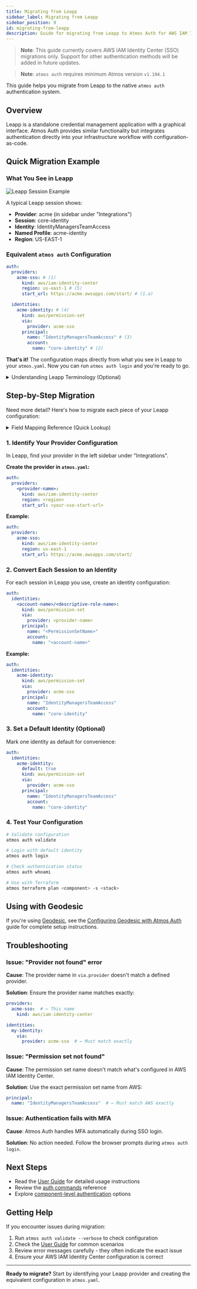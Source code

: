 ```yaml
---
title: Migrating from Leapp
sidebar_label: Migrating from Leapp
sidebar_position: 9
id: migrating-from-leapp
description: Guide for migrating from Leapp to Atmos Auth for AWS IAM Identity Center authentication.
---
```

> **Note**: This guide currently covers AWS IAM Identity Center (SSO) migrations only. Support for other authentication methods will be added in future updates.

> **Note**: `atmos auth` requires minimum Atmos version `v1.194.1`

This guide helps you migrate from Leapp to the native `atmos auth` authentication system.

## Overview

Leapp is a standalone credential management application with a graphical interface. Atmos Auth provides similar functionality but integrates authentication directly into your infrastructure workflow with configuration-as-code.

## Quick Migration Example

### What You See in Leapp

![Leapp Session Example](/img/leapp-example.png)

A typical Leapp session shows:
- **Provider**: acme (in sidebar under "Integrations")
- **Session**: core-identity
- **Identity**: IdentityManagersTeamAccess
- **Named Profile**: acme-identity
- **Region**: US-EAST-1

### Equivalent `atmos auth` Configuration

```yaml
auth:
  providers:
    acme-sso: # (1)
      kind: aws/iam-identity-center
      region: us-east-1 # (5)
      start_url: https://acme.awsapps.com/start/ # (1.a)

  identities:
    acme-identity: # (4)
      kind: aws/permission-set
      via:
        provider: acme-sso
      principal:
        name: "IdentityManagersTeamAccess" # (3)
        account:
          name: "core-identity" # (2)
```

**That's it!** The configuration maps directly from what you see in Leapp to your `atmos.yaml`. Now you can run `atmos auth login` and you're ready to go.

<details>
<summary>Understanding Leapp Terminology (Optional)</summary>

In Leapp, authentication consists of:

1. **Provider**: SSO integration (e.g., "acme") connecting to AWS IAM Identity Center
2. **Session**: Individual AWS access configuration (account + permission set + provider)
3. **Identity**: Permission set name (e.g., "IdentityManagersTeamAccess")
4. **Named Profile**: Profile name used in AWS CLI
5. **Region**: AWS region for the session

</details>

## Step-by-Step Migration

Need more detail? Here's how to migrate each piece of your Leapp configuration:

<details>
<summary>Field Mapping Reference (Quick Lookup)</summary>

| Leapp Field | `atmos auth` Location | Notes |
|-------------|----------------------|-------|
| (1) Provider name | `providers.<name>` | Use a descriptive name (e.g., `acme-sso`) |
| (1.a) Start URL | `providers.<name>.start_url` | Found in AWS IAM Identity Center portal |
| (5) Region | `providers.<name>.region` | From Leapp session's Region column |
| (2) Session (account) | `identities.<name>.principal.account.name` | AWS account name |
| (3) Identity (permission set) | `identities.<name>.principal.name` | Exact permission set name |
| (4) Named Profile | `identities.<name>` (key) | Use descriptive naming: `account/role` |

</details>

### 1. Identify Your Provider Configuration

In Leapp, find your provider in the left sidebar under "Integrations".

**Create the provider in `atmos.yaml`:**

```yaml
auth:
  providers:
    <provider-name>:
      kind: aws/iam-identity-center
      region: <region>
      start_url: <your-sso-start-url>
```

**Example:**
```yaml
auth:
  providers:
    acme-sso:
      kind: aws/iam-identity-center
      region: us-east-1
      start_url: https://acme.awsapps.com/start/
```

### 2. Convert Each Session to an Identity

For each session in Leapp you use, create an identity configuration:

```yaml
auth:
  identities:
    <account-name>/<descriptive-role-name>:
      kind: aws/permission-set
      via:
        provider: <provider-name>
      principal:
        name: "<PermissionSetName>"
        account:
          name: "<account-name>"
```

**Example:**
```yaml
auth:
  identities:
    acme-identity:
      kind: aws/permission-set
      via:
        provider: acme-sso
      principal:
        name: "IdentityManagersTeamAccess"
        account:
          name: "core-identity"
```

### 3. Set a Default Identity (Optional)

Mark one identity as default for convenience:

```yaml
auth:
  identities:
    acme-identity:
      default: true
      kind: aws/permission-set
      via:
        provider: acme-sso
      principal:
        name: "IdentityManagersTeamAccess"
        account:
          name: "core-identity"
```

### 4. Test Your Configuration

```bash
# Validate configuration
atmos auth validate

# Login with default identity
atmos auth login

# Check authentication status
atmos auth whoami

# Use with Terraform
atmos terraform plan <component> -s <stack>
```

## Using with Geodesic

If you're using [Geodesic](https://github.com/cloudposse/geodesic), see the [Configuring Geodesic with Atmos Auth](/cli/commands/auth/tutorials/configuring-geodesic) guide for complete setup instructions.

## Troubleshooting

### Issue: "Provider not found" error

**Cause**: The provider name in `via.provider` doesn't match a defined provider.

**Solution**: Ensure the provider name matches exactly:
```yaml
providers:
  acme-sso:  # ← This name
    kind: aws/iam-identity-center

identities:
  my-identity:
    via:
      provider: acme-sso  # ← Must match exactly
```

### Issue: "Permission set not found"

**Cause**: The permission set name doesn't match what's configured in AWS IAM Identity Center.

**Solution**: Use the exact permission set name from AWS:
```yaml
principal:
  name: "IdentityManagersTeamAccess"  # ← Must match AWS exactly
```

### Issue: Authentication fails with MFA

**Cause**: Atmos Auth handles MFA automatically during SSO login.

**Solution**: No action needed. Follow the browser prompts during `atmos auth login`.

## Next Steps

- Read the [User Guide](/cli/commands/auth/usage) for detailed usage instructions
- Review the [auth commands](/cli/commands/auth/login) reference
- Explore [component-level authentication](/cli/commands/auth/usage#component-level-configuration) options

## Getting Help

If you encounter issues during migration:

1. Run `atmos auth validate --verbose` to check configuration
2. Check the [User Guide](/cli/commands/auth/usage) for common scenarios
3. Review error messages carefully - they often indicate the exact issue
4. Ensure your AWS IAM Identity Center configuration is correct

---

**Ready to migrate?** Start by identifying your Leapp provider and creating the equivalent configuration in `atmos.yaml`.
